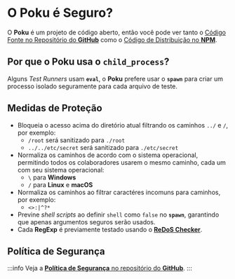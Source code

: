 # O Poku é Seguro?

O **Poku** é um projeto de código aberto, então você pode ver tanto o [Código Fonte no Repositório do **GitHub**](https://github.com/wellwelwel/poku) como o [Código de Distribuição no **NPM**](https://www.npmjs.com/package/poku?activeTab=code).

## Por que o Poku usa o `child_process`?

Alguns _Test Runners_ usam **`eval`**, o **Poku** prefere usar o **`spawn`** para criar um processo isolado seguramente para cada arquivo de teste.

## Medidas de Proteção

- Bloqueia o acesso acima do diretório atual filtrando os caminhos `../` e `/`, por exemplo:
  - `/root` será sanitizado para `./root`
  - `../../etc/secret` será sanitizado para `./etc/secret`
- Normaliza os caminhos de acordo com o sistema operacional, permitindo todos os colaboradores usarem o mesmo caminho, cada um com seu sistema operacional:
  - `\` para **Windows**
  - `/` para **Linux** e **macOS**
- Normaliza os caminhos ao filtrar caractéres incomuns para caminhos, por exemplo:
  - `<>:|^?*`
- Previne _shell scripts_ ao definir `shell` como `false` no **`spawn`**, garantindo que apenas argumentos seguros serão usados.
- Cada **RegExp** é previamente testado usando o [**ReDoS Checker**](https://devina.io/redos-checker).

## Política de Segurança

:::info
Veja a [**Política de Segurança** no repositório do **GitHub**](https://github.com/wellwelwel/poku/blob/main/SECURITY.md).
:::
